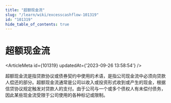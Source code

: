 ```yaml
---
title: "超额现金流"
slug: "/learn/wiki/excesscashflow-101319"
id: "101319"
hide_table_of_contents: true
---
```



# 超额现金流

<ArticleMeta id={101319} updatedAt={'2023-09-26 13:58:54'} />
<div className='border-solid border-b border-t-0 my-4 border-[var(--ifm-color-gray-300)]' />

超额现金流是指贷款协议或债券契约中使用的术语，是指公司现金流中必须向贷款人偿还的部分。超额现金流通常是公司以收入或投资形式收到或产生的现金，根据信贷协议规定触发对贷款人的支付。由于公司与一个或多个债权人有未偿付债务，因此某些现金流受限于公司使用的各种标记或限制。
